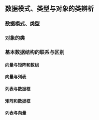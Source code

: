 ## 数据模式、类型与对象的类辨析

### 数据模式、类型

### 对象的类

### 基本数据结构的联系与区别

#### 向量与矩阵和数组

#### 向量与列表

#### 列表与数据框

#### 矩阵和数据框

#### 列表与向量

